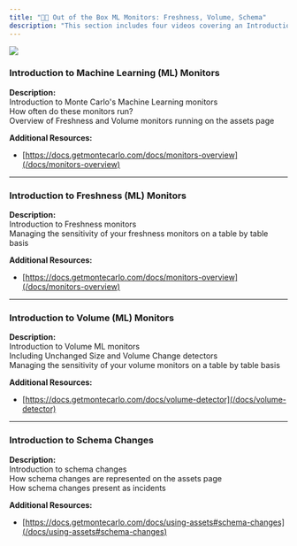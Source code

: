 ```yaml
---
title: "🧑‍🎓 Out of the Box ML Monitors: Freshness, Volume, Schema"
description: "This section includes four videos covering an Introduction to Machine Learning Monitors, Freshness Monitors, Volume Monitors and Schema Monitors."
---
```


![](/images/c021462-OOTB_Monitors.png)

### Introduction to Machine Learning (ML) Monitors

**Description:**  
Introduction to Monte Carlo's Machine Learning monitors  
How often do these monitors run?  
Overview of Freshness and Volume monitors running on the assets page

**Additional Resources:** 

* [https://docs.getmontecarlo.com/docs/monitors-overview](/docs/monitors-overview)

---

### Introduction to Freshness (ML) Monitors

**Description:**  
Introduction to Freshness monitors  
Managing the sensitivity of your freshness monitors on a table by table basis

**Additional Resources:** 

* [https://docs.getmontecarlo.com/docs/monitors-overview](/docs/monitors-overview)

---

### Introduction to Volume (ML) Monitors

**Description:**  
Introduction to Volume ML monitors  
Including Unchanged Size and Volume Change detectors  
Managing the sensitivity of your volume monitors on a table by table basis

**Additional Resources:** 

* [https://docs.getmontecarlo.com/docs/volume-detector](/docs/volume-detector)

---

### Introduction to Schema Changes

**Description:**  
Introduction to schema changes  
How schema changes are represented on the assets page  
How schema changes present as incidents

**Additional Resources:**

* [https://docs.getmontecarlo.com/docs/using-assets#schema-changes](/docs/using-assets#schema-changes)
